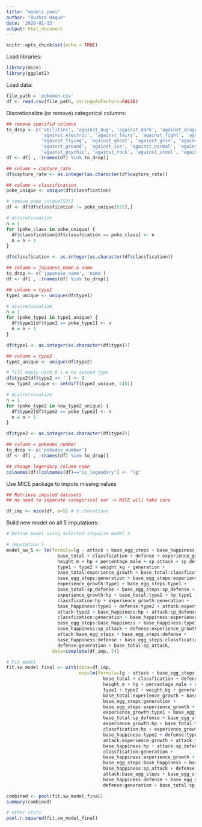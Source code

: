 ```yaml
---
title: "models_pool"
author: "Bushra Haque"
date: '2020-01-13'
output: html_document
---
```


```r
knitr::opts_chunk$set(echo = TRUE)
```
Load libraries:
```r
library(mice)
library(ggplot2)
```

Load data:
```r
file_path = 'pokemon.csv'
df <- read.csv(file_path, stringsAsFactors=FALSE)
```

Discretionalize (or remove) categorical columns:
```r
## remove specifid columns
to_drop <- c('abilities', 'against_bug', 'against_dark', 'against_dragon',
             'against_electric', 'against_fairy', 'against_fight', 'against_fire',
             'against_flying', 'against_ghost', 'against_grss', 'against_grass',
             'against_ground', 'against_ice', 'against_normal', 'against_poison',
             'against_psychic', 'against_rock', 'against_steel', 'against_water')
df <- df[ , !(names(df) %in% to_drop)]

## column = capture_rate 
df$capture_rate <- as.integer(as.character(df$capture_rate))

## column = classification 
poke_unique <- unique(df$classfication)

# remove poke_unique[525]
df <- df[df$classfication != poke_unique[525],]

# discretionalize
n = 1
for (poke_class in poke_unique) {
  df$classfication[df$classfication == poke_class] <- n
  n = n + 1
}

df$classfication <- as.integer(as.character(df$classfication))

## column = japanese_name & name
to_drop <- c('japanese_name', 'name')
df <- df[ , !(names(df) %in% to_drop)]

## column = type1
type1_unique <- unique(df$type1)

# discretionalize 
n = 1
for (poke_type1 in type1_unique) {
  df$type1[df$type1 == poke_type1] <- n
  n = n + 1
}

df$type1 <- as.integer(as.character(df$type1))

## column = type2
type2_unique <- unique(df$type2)

# fill empty with 0 i.e no second type
df$type2[df$type2 == ''] <- 0
new_type2_unique <- setdiff(type2_unique, c(0))

# discretionalize 
n = 1
for (poke_type2 in new_type2_unique) {
  df$type2[df$type2 == poke_type2] <- n
  n = n + 1
}

df$type2 <- as.integer(as.character(df$type2))

## column = pokedex_number
to_drop <- c('pokedex_number')
df <- df[ , !(names(df) %in% to_drop)]

## change legendary column name
colnames(df)[colnames(df)=="is_legendary"] <- "lg"

```

Use MICE package to impute missing values 
```r
## Retrieve imputed datasets
## no need to separate categorical var -> MICE will take care

df_imp <- mice(df, m=5) # 5 iterations 
```

Build new model on all 5 imputations:
```r
# Define model using selected stepwise model 5

# imputation 5
model_sw_5 <- lm(formula=lg ~ attack + base_egg_steps + base_happiness + 
                   base_total + classfication + defense + experience_growth + 
                   height_m + hp + percentage_male + sp_attack + sp_defense + 
                   type1 + type2 + weight_kg + generation +
                   base_total:experience_growth + base_total:classfication +
                   base_egg_steps:generation + base_egg_steps:experience_growth + 
                   experience_growth:type1 + base_egg_steps:type1 + 
                   base_total:sp_defense + base_egg_steps:sp_defense + 
                   experience_growth:hp + base_total:type1 + hp:type1 + 
                   classfication:hp + experience_growth:generation + 
                   base_happiness:type2 + defense:type2 + attack:experience_growth + 
                   attack:type2 + base_happiness:hp + attack:sp_defense + 
                   classfication:generation + base_happiness:experience_growth + 
                   base_egg_steps:base_happiness + base_happiness:type1 + 
                   base_happiness:sp_attack + defense:experience_growth + 
                   attack:base_egg_steps + base_egg_steps:defense + 
                   base_happiness:defense + base_egg_steps:classfication + 
                   defense:generation + base_total:sp_attack, 
                 data=complete(df_imp, 5))

# Fit model
fit.sw_model_final <- with(data=df_imp,
                           exp=lm(formula=lg ~ attack + base_egg_steps + base_happiness + 
                                    base_total + classfication + defense + experience_growth +
                                    height_m + hp + percentage_male + sp_attack + sp_defense +
                                    type1 + type2 + weight_kg + generation +
                                    base_total:experience_growth + base_total:classfication +
                                    base_egg_steps:generation +
                                    base_egg_steps:experience_growth +
                                    experience_growth:type1 + base_egg_steps:type1 +
                                    base_total:sp_defense + base_egg_steps:sp_defense +
                                    experience_growth:hp + base_total:type1 + hp:type1 +
                                    classfication:hp + experience_growth:generation +
                                    base_happiness:type2 + defense:type2 + 
                                    attack:experience_growth + attack:type2 + 
                                    base_happiness:hp + attack:sp_defense + 
                                    classfication:generation +
                                    base_happiness:experience_growth + 
                                    base_egg_steps:base_happiness + base_happiness:type1 + 
                                    base_happiness:sp_attack + defense:experience_growth +
                                    attack:base_egg_steps + base_egg_steps:defense +
                                    base_happiness:defense + base_egg_steps:classfication + 
                                    defense:generation + base_total:sp_attack))

combined <- pool(fit.sw_model_final)
summary(combined)

# other stats
pool.r.squared(fit.sw_model_final)
```

